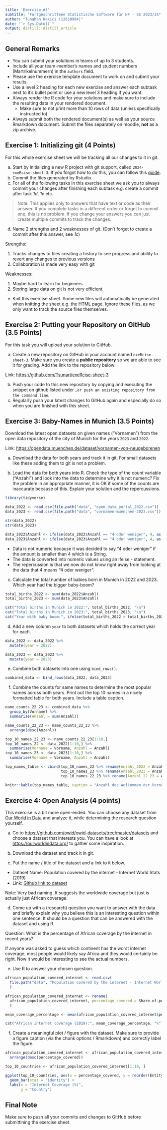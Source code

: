 ```yaml
---
title: 'Exercise #3'
subtitle: "Fortgeschrittene Statistische Software für NF - SS 2023/24"
author: "Tunahan Kakici (12610904)"
date: "`r Sys.Date()`"
output: distill::distill_article
---
```


## General Remarks

-   You can submit your solutions in teams of up to 3 students.
-   Include all your team-member's names and student numbers
    (Martrikelnummern) in the `authors` field.
-   Please use the exercise template document to work on and submit your
    results.
-   Use a level 2 heading for each new exercise and answer each subtask
    next to it's bullet point or use a new level 3 heading if you want.
-   Always render the R code for your solutions and make sure to include
    the resulting data in your rendered document.
    -   Make sure to not print more than 10 rows of data (unless
        specifically instructed to).
-   Always submit both the rendered document(s) as well as your source
    Rmarkdown document. Submit the files separately on moodle, **not**
    as a zip archive.

## Exercise 1: Initializing git (4 Points)

For this whole exercise sheet we will be tracking all our changes to it
in git.

a)  Start by initializing a new R project with git support, called
    `2024-exeRcise-sheet-3`. If you forgot how to do this, you can
    follow this
    [guide](https://malikaihle.github.io/Introduction-RStudio-Git-GitHub/rstudio_project.html).
b)  Commit the files generated by Rstudio.
c)  For all of the following tasks in this exercise sheet we ask you to
    always commit your changes after finishing each subtask e.g. create
    a commit after task *1d*, *1e* etc.

> Note: This applies only to answers that have text or code as their
> answer. If you complete tasks in a different order or forget to commit
> one, this is no problem. If you change your answers you can just
> create multiple commits to track the changes.

d)  Name 2 strengths and 2 weaknesses of git. (Don't forget to create a
    commit after this answer, see *1c*)
    
Strengths:
    
  1. Tracks changes to files creating a history to see progress and ability to revert any changes to previous versions
  2. Collaboration is made very easy with git
    
Weaknesses:
    
  1. Maybe hard to learn for beginners
  2. Storing large data on git is not very efficient
    
e)  Knit this exercise sheet. Some new files will automatically be
    generated when knitting the sheet e.g. the HTML page. Ignore these
    files, as we only want to track the source files themselves.

## Exercise 2: Putting your Repository on GitHub (3.5 Points)

For this task you will upload your solution to GitHub.

a)  Create a new repository on GitHub in your account named
    `exeRcise-sheet-3`. Make sure you create a **public repository** so
    we are able to see it for grading. Add the link to the repository
    below:
    
Link: <https://github.com/Tsunari/exeRcise-sheet-3>
    
b)  Push your code to this new repository by copying and executing the
    snippet on github listed under
    `…or push an existing repository from the command line`.
c)  Regularly push your latest changes to GitHub again and especially do
    so when you are finished with this sheet.

## Exercise 3: Baby-Names in Munich (3.5 Points)

Download the latest open datasets on given names ("Vornamen") from the
open data repository of the city of Munich for the years `2023` and
`2022`.

Link: <https://opendata.muenchen.de/dataset/vornamen-von-neugeborenen>

a)  Download the data for both years and track it in git. For small
    datasets like these adding them to git is not a problem.

b)  Load the data for both years into R. Check the type of the count
    variable ("Anzahl") and look into the data to determine why it is
    not numeric? Fix the problem in an appropriate manner, it is OK if
    some of the counts are inaccurate because of this. Explain your
    solution and the repercussions.
    
```r
library(tidyverse)

data_2022 <- read.csv(file.path("data", "open_data_portal_2022.csv"))
data_2023 <- read.csv(file.path("data", "vornamen-muenchen-2023.csv"))

str(data_2022)
str(data_2023)

data_2022$Anzahl <- ifelse(data_2022$Anzahl == "4 oder weniger", 4, as.numeric(data_2022$Anzahl))
data_2023$Anzahl <- ifelse(data_2023$Anzahl == "4 oder weniger", 4, as.numeric(data_2023$Anzahl))
```
    
- Data is not numeric because it was decided to say "4 oder weniger" if the amount is smaller than 4 which is a String.
- The data is converted into numeric values using an ifelse - statement. 
- The repercussion is that we now do not know right away from looking at the data that 4 means "4 oder weniger".


c)  Calculate the total number of babies born in Munich in 2022
    and 2023. Which year had the bigger baby-boom?
    
```r
total_births_2022 <- sum(data_2022$Anzahl)
total_births_2023 <- sum(data_2023$Anzahl)

cat("Total births in Munich in 2022:", total_births_2022, "\n")
cat("Total births in Munich in 2023:", total_births_2023, "\n")
cat("Year with baby boom:", ifelse(total_births_2022 > total_births_2023, "2022", "2023"))
```
    
d)  Add a new column `year` to both datasets which holds the correct
    year for each.

```r
data_2022 <- data_2022 %>%
  mutate(year = 2022)

data_2023 <- data_2023 %>%
  mutate(year = 2023)
```

e)  Combine both datasets into one using `bind_rows()`.

```r
combined_data <- bind_rows(data_2022, data_2023)
```

f)  Combine the counts for same names to determine the most popular
    names across both years. Print out the top 10 names in a nicely
    formatted table for both years. Include a table caption.
    
```r
name_counts_22_23 <- combined_data %>%
  group_by(Vorname) %>%
  summarise(Anzahl = sum(Anzahl))

name_counts_22_23 <- name_counts_22_23 %>%
  arrange(desc(Anzahl))

top_10_names_22_23 <- name_counts_22_23[1:10,]
top_10_names_22 <- data_2022[1:10,] %>%
  summarise(Vorname = Vorname, Anzahl = Anzahl)
top_10_names_23 <- data_2023[1:10,] %>%
  summarise(Vorname = Vorname, Anzahl = Anzahl)

top_names_table <- cbind(top_10_names_22 %>% rename(Anzahl_2022 = Anzahl),
                         top_10_names_23 %>% rename(Anzahl_2023 = Anzahl),
                         top_10_names_22_23 %>% rename(Anzahl_22_23 = Anzahl))

knitr::kable(top_names_table, caption = "Anzahl des Aufkommen der Vornamen Nulljähriger in München")
```
    

## Exercise 4: Open Analysis (4 points)

This exercise is a bit more open-ended. You can choose any dataset from
[Our World in Data](https://ourworldindata.org/) and analyze it, while
determining the research question yourself.

a)  Go to <https://github.com/owid/owid-datasets/tree/master/datasets>
    and choose a dataset that interests you. You can have a look at
    <https://ourworldindata.org/> to gather some inspiration.
    
    
b)  Download the dataset and track it in git.
c)  Put the name / title of the dataset and a link to it below.

-   Dataset Name: Population covered by the internet - Internet World Stats (2019)
-   Link: [Github link to dataset](https://github.com/owid/owid-datasets/tree/master/datasets/Population%20covered%20by%20the%20internet%20-%20Internet%20World%20Stats%20(2019))

Note: Very bad naming. It suggests the worldwide coverage but just is actually just African coverage.

d)  Come up with a (research) question you want to answer with the data
    and briefly explain why you believe this is an interesting question
    within one sentence. It should be a question that can be answered
    with the dataset and using R.
    
Question: What is the percentage of African coverage by the internet in recent years?

If anyone was asked to guess which continent has the worst internet coverage, most people would likely say Africa and they would certainly be right. Now it would be interesting to see the actual numbers. 
    
e)  Use R to answer your chosen question.

```r
african_population_covered_internet <- read.csv(
  file.path("data", "Population covered by the internet - Internet World Stats (2019).csv")
  )

african_population_covered_internet <- rename(
  african_population_covered_internet, percentage_covered = Share.of.population.covered.by.the.internet..in...
  )

mean_coverage_percentage <- mean(african_population_covered_internet$percentage_covered)

cat("African internet coverage (2019):", mean_coverage_percentage, "%")
```

f)  Create a meaningful plot / figure with the dataset. Make sure to
    provide a figure caption (via the chunk options / Rmarkdown) and
    correctly label the figure.
    
```r
african_population_covered_internet <- african_population_covered_internet %>%
  arrange(desc(percentage_covered))

top_10_countries <- african_population_covered_internet[1:10, ]

ggplot(top_10_countries, aes(x = percentage_covered, y = reorder(Entity, percentage_covered))) +
  geom_bar(stat = "identity") +
  labs(x = "Internet Coverage (%)",
       y = "Country")
```
    
    

## Final Note

Make sure to push all your commits and changes to GitHub before
submittining the exercise sheet.
